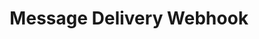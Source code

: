 ---
title: "Message Delivery Webhook"
sidebarTitle: "Delivered"
openapi: "/webhooks.yaml webhook message.delivered"
---